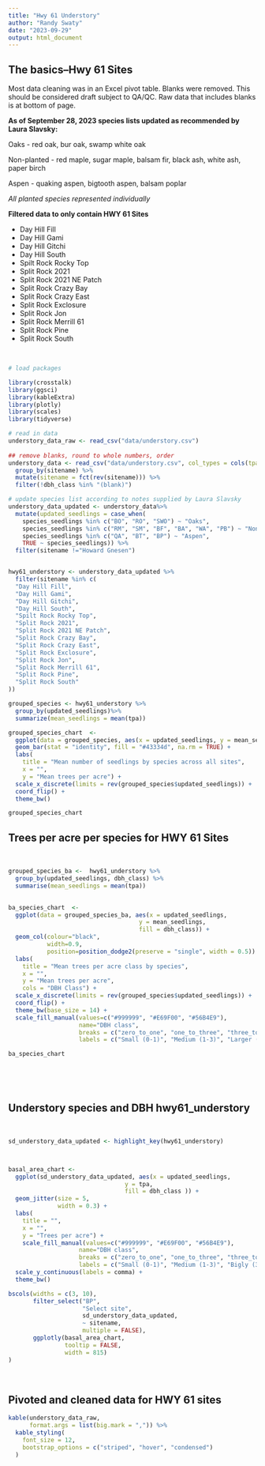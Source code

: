 ```yaml
---
title: "Hwy 61 Understory"
author: "Randy Swaty"
date: "2023-09-29"
output: html_document
---
```





## The basics--Hwy 61 Sites

Most data cleaning was in an Excel pivot table. Blanks were removed.
This should be considered draft subject to QA/QC. Raw data that includes
blanks is at bottom of page.

**As of September 28, 2023 species lists updated as recommended by Laura
Slavsky:**

Oaks - red oak, bur oak, swamp white oak

Non-planted - red maple, sugar maple, balsam fir, black ash, white ash,
paper birch

Aspen - quaking aspen, bigtooth aspen, balsam poplar

*All planted species represented individually*

**Filtered data to only contain HWY 61 Sites**

* Day Hill Fill
* Day Hill Gami
* Day Hill Gitchi
* Day Hill South
* Spilt Rock Rocky Top
* Split Rock 2021
* Split Rock 2021 NE Patch
* Split Rock Crazy Bay
* Split Rock Crazy East
* Split Rock Exclosure
* Split Rock Jon
* Split Rock Merrill 61
* Split Rock Pine
* Split Rock South


<br>

```r

# load packages

library(crosstalk)
library(ggsci)
library(kableExtra)
library(plotly)
library(scales)
library(tidyverse)

# read in data
understory_data_raw <- read_csv("data/understory.csv")
  
## remove blanks, round to whole numbers, order
understory_data <- read_csv("data/understory.csv", col_types = cols(tpa = col_number())) %>%
  group_by(sitename) %>%
  mutate(sitename = fct(rev(sitename))) %>%
  filter(!dbh_class %in% "(blank)")

# update species list according to notes supplied by Laura Slavsky
understory_data_updated <- understory_data%>%
  mutate(updated_seedlings = case_when(
    species_seedlings %in% c("BO", "RO", "SWO") ~ "Oaks",
    species_seedlings %in% c("RM", "SM", "BF", "BA", "WA", "PB") ~ "Non-planted",
    species_seedlings %in% c("QA", "BT", "BP") ~ "Aspen",
    TRUE ~ species_seedlings)) %>%
  filter(sitename !="Howard Gnesen")


hwy61_understory <- understory_data_updated %>%
  filter(sitename %in% c(
  "Day Hill Fill",
  "Day Hill Gami",
  "Day Hill Gitchi",
  "Day Hill South",
  "Spilt Rock Rocky Top",
  "Split Rock 2021",
  "Split Rock 2021 NE Patch",
  "Split Rock Crazy Bay",
  "Split Rock Crazy East",
  "Split Rock Exclosure",
  "Split Rock Jon",
  "Split Rock Merrill 61",
  "Split Rock Pine",
  "Split Rock South"
))

```




```r

grouped_species <- hwy61_understory %>%
  group_by(updated_seedlings)%>%
  summarize(mean_seedlings = mean(tpa))

grouped_species_chart  <- 
  ggplot(data = grouped_species, aes(x = updated_seedlings, y = mean_seedlings)) +
  geom_bar(stat = "identity", fill = "#43334d", na.rm = TRUE) +
  labs(
    title = "Mean number of seedlings by species across all sites",
    x = "",
    y = "Mean trees per acre") +
  scale_x_discrete(limits = rev(grouped_species$updated_seedlings)) +
  coord_flip() +
  theme_bw()

grouped_species_chart
```


## Trees per acre per species for HWY 61 Sites

<br>

```r

grouped_species_ba <-  hwy61_understory %>%
  group_by(updated_seedlings, dbh_class) %>%
  summarise(mean_seedlings = mean(tpa))
  

ba_species_chart  <- 
  ggplot(data = grouped_species_ba, aes(x = updated_seedlings, 
                                     y = mean_seedlings,
                                     fill = dbh_class)) + 
  geom_col(colour="black",
           width=0.9, 
           position=position_dodge2(preserve = "single", width = 0.5)) +
  labs(
    title = "Mean trees per acre class by species",
    x = "",
    y = "Mean trees per acre",
    cols = "DBH Class") +
  scale_x_discrete(limits = rev(grouped_species$updated_seedlings)) +
  coord_flip() +
  theme_bw(base_size = 14) + 
  scale_fill_manual(values=c("#999999", "#E69F00", "#56B4E9"), 
                    name="DBH class",
                    breaks = c("zero_to_one", "one_to_three", "three_to_five"),
                    labels = c("Small (0-1)", "Medium (1-3)", "Larger (3-5)"))

ba_species_chart




```

<br>

## Understory species and DBH  hwy61_understory

<br>
```r

sd_understory_data_updated <- highlight_key(hwy61_understory)



basal_area_chart <- 
  ggplot(sd_understory_data_updated, aes(x = updated_seedlings,
                                 y = tpa,
                                 fill = dbh_class )) +
  geom_jitter(size = 5,
              width = 0.3) +
  labs(
    title = "",
    x = "",
    y = "Trees per acre") +
    scale_fill_manual(values=c("#999999", "#E69F00", "#56B4E9"), 
                    name="DBH class",
                    breaks = c("zero_to_one", "one_to_three", "three_to_five"),
                    labels = c("Small (0-1)", "Medium (1-3)", "Bigly (3-5)")) +
  scale_y_continuous(labels = comma) +
  theme_bw()

bscols(widths = c(3, 10),
       filter_select("BP", 
                     "Select site", 
                     sd_understory_data_updated, 
                     ~ sitename,
                     multiple = FALSE),
       ggplotly(basal_area_chart,
                tooltip = FALSE,
                width = 815)
)
```

<br>

## Pivoted and cleaned data for HWY 61 sites

```r

kable(understory_data_raw,
      format.args = list(big.mark = ",")) %>%
  kable_styling(
    font_size = 12,
    bootstrap_options = c("striped", "hover", "condensed")
  ) 
```

